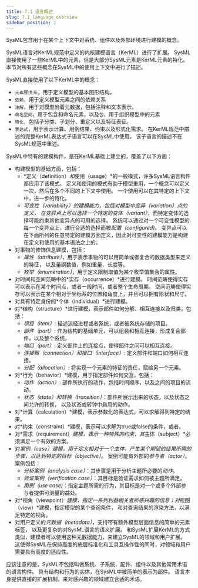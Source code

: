 ```yaml
---
title: 7.1 语言概述
slug: 7.1_language_overview
sidebar_position: 1
---
```


SysML包含用于在某个上下文中对系统、组件以及外部环境进行建模的概念。

SysML语言对KerML规范中定义的内核建模语言（KerML）进行了扩展。
SysML直接使用了一些KerML中的元素，但是大部分SysML元素是KerML元素的特化。
本节对所有这些概念在SysML中的使用上下文中进行了描述。

SysML直接使用了以下KerML中的概念：

  - `元素`和`关系`，用于定义模型的基本图形结构。
  - `依赖`，用于定义模型元素之间的依赖关系
  - `注解`，用于对模型附着元数据，包括注释和文本表示。
  - `命名空间`，用于包含和命名元素，以及`包`，用于组织模型中的元素
  - `特化`，包括子分类、子划分、重定义以及特征表征。
  - `表达式`，用于表示计算、用例结果、约束以及形式化需求。
    在KerML规范中描述的完整KerML表达式子语言可以在SysML中使用。
    该子语言的描述不在SysML规范中重述。

SysML中特有的建模构件，是在KerML基础上建立的，覆盖了以下方面：
  
  - 构建模型的基础方面，包括：
    - *定义（definition）*和*使用（usage）*的一般模式，许多SysML语言构件都应用了该模式。
      定义和使用的模式有助于模型重用，一个概念可以定义一次，然后在多个不同的上下文中使用。
      一个使用可以在其特定的上下文中，进一步的特化。
    - *可变性（variability）*的建模能力，包括对模型中*变异（variation）*点的定义，
      在变异点上可以选择一个特定的*变体（variant）*，而特定变体的选择可能约束其他变异点的可用的选择。
      系统可以通过对一个可变性模型的每一个变异点上，进行合适的选择而被*配置（configured)*。
      变异点可以在下面所列的任意特定的建模方面定义，因此对可变性的建模能力是构建在定义和使用的基本语法之上的。
  - 对事物的修饰信息建模，包括：
    - *属性（attribute）*，用于表示事物的可以用简单或者复合的数据类型来定义的特征，
      以及量纲数值，例如重量、长度等。
    - *枚举（enumeration）*，用于定义限制取值为某个枚举值集合的属性。
  - 对时间和空间范畴中的*实存（occurrence）*进行建模。
    时间范畴使得实存可以表示在某个时间点，或者一段时间，或者整个生命周期。
    空间范畴使得实存可以表示在某个相对于坐标系的位置和角度上，并且可以拥有形状和尺寸。
  - 对具有特定身份的*个体（individual）*进行建模。
  - 对*结构（structure）*进行建模，表示部件如何分解、相互连接以及归类，包括：
    - *项目（item）*: 描述流经进程或者系统，或者被系统存储的项目。
    - *部件（part）*: 作为结构的基础单元，可以组装和相互连接，形成复合部件，以及整个系统。
    - *端口（port）*: 定义部件上的连接点，使得部件之间可以相互连接。
    - *连接器（connection）*和*接口（interface）*: 定义部件和端口如何相互连接。
    - *分配（allocation）*: 将实现一个元素的特征的责任，赋给另一个元素。
  - 对*行为（behavior）*建模，用于指定部件如何交互，包括：
    - *动作（action）*: 部件所执行的动作，包括时间顺序，以及之间的项目的流动。
    - *状态（state）*和*转换（transition）*：部件所展示出来的状态，以及状态之间允许的转换，
      以及状态或转钟中启用的动作。
  - 对*计算（calculation）*建模，表示参数化的表达式，可以求解得到特定的结果。
  - 对*约束（constraint）*建模，表示可以求解为true或false的条件，或者。
  - 对*需求（requirement）*建模，表示一种特殊的约束，其*主体（subject）*必须满足一个有效的方案。
  - 对*案例（case）*建模，用于定义相对于一个主体，产生某个期望的结果所需的步骤，以达到特定的*目标（objective）*。
    案例可能有外部的*参与者（actor）*。案例包括：
    - *分析案例（analysis case）*：其步骤是用于分析主题所必要的*动作*。 
    - *验证案例（verification case）*：其目标是验证需求如何被主题所满足。
    - *用例（use case)*：指定主题所需的行为，其目标是对一个或多个外部参与者提供可测量的益处。
  - 对*视角（viewpoint）*建模，指定一系列利益相关者所感兴趣的信息；对*视图（view）*建模，指定模型的某个查询条件，
    和对查询结果的渲染方法，以满足特定的视角。
  - 对用户定义的*元数据（metadata）*，支持带有额外模型层面信息的简单的元素标签，
    以及更复杂的对SysML语言的语义扩展。
    和SysML扩展KerML的方式类似，建模者可以使用这种元数据能力，来建立SysML的领域和用户扩展。
    这使得SysML在保持高度的底层标准化和工具互操作性的同时，对领域和用户需要具有高度的适应性。

应该注意的是，SysML不包括叫做系统、子系统、配件、组件以及其他常用术语的语言构件。
具有结构和行为的实体，在SysML中被简单的表示为部件。
语言本身提供直接的扩展机制，来对感兴趣的领域建立合适的术语。

